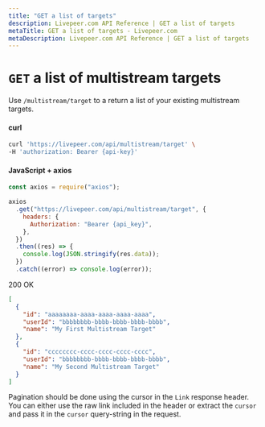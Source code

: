 ```yaml
---
title: "GET a list of targets"
description: Livepeer.com API Reference | GET a list of targets
metaTitle: GET a list of targets - Livepeer.com
metaDescription: Livepeer.com API Reference | GET a list of targets
---
```


# `GET` a list of multistream targets

Use `/multistream/target` to a return a list of your existing multistream
targets.

#### curl

```bash
curl 'https://livepeer.com/api/multistream/target' \
-H 'authorization: Bearer {api-key}'
```

#### JavaScript + axios

```javascript
const axios = require("axios");

axios
  .get("https://livepeer.com/api/multistream/target", {
    headers: {
      Authorization: "Bearer {api_key}",
    },
  })
  .then((res) => {
    console.log(JSON.stringify(res.data));
  })
  .catch((error) => console.log(error));
```

200 OK

```json
[
  {
    "id": "aaaaaaaa-aaaa-aaaa-aaaa-aaaa",
    "userId": "bbbbbbbb-bbbb-bbbb-bbbb-bbbb",
    "name": "My First Multistream Target"
  },
  {
    "id": "cccccccc-cccc-cccc-cccc-cccc",
    "userId": "bbbbbbbb-bbbb-bbbb-bbbb-bbbb",
    "name": "My Second Multistream Target"
  }
]
```

Pagination should be done using the cursor in the `Link` response header. You
can either use the raw link included in the header or extract the `cursor` and
pass it in the `cursor` query-string in the request.
